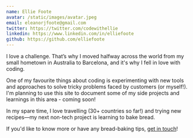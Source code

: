 ```yaml
---
name: Ellie Foote
avatar: /static/images/avatar.jpeg
email: eleanorjfoote@gmail.com
twitter: https://twitter.com/codewithellie
linkedin: https://www.linkedin.com/in/elliefoote
github: https://github.com/elliefoote
---
```


I love a challenge. That’s why I moved halfway across the world from my small hometown in Australia to Barcelona, and it's why I
fell in love with coding.

One of my favourite things about coding is experimenting with new tools and approaches to solve tricky problems faced by customers (or myself!). I'm planning to use this site to document some of my side projects and learnings in this area - coming soon!

In my spare time, I love travelling (30+ countries so far!) and trying new recipes—my next non-tech project is learning to bake bread.

If you'd like to know more or have any bread-baking tips, [get in touch](mailto:eleanorjfoote@gmail.com)!
